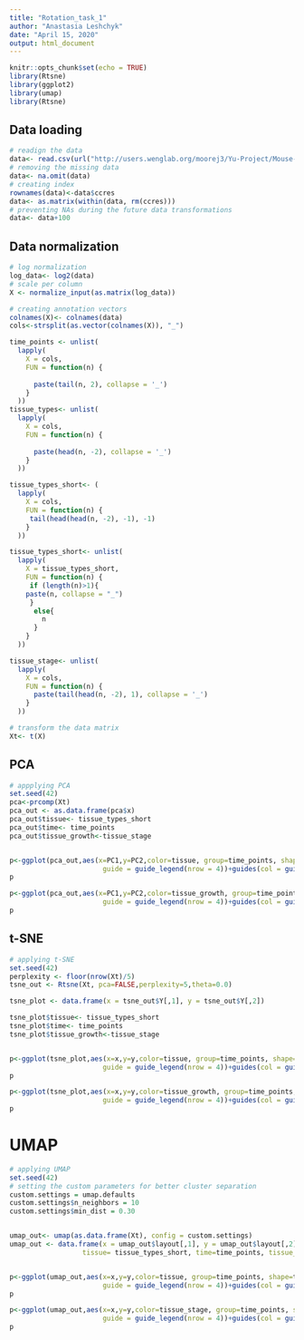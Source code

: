 ---
title: "Rotation_task_1"
author: "Anastasia Leshchyk"
date: "April 15, 2020"
output: html_document
---

```{r setup, include=FALSE}
knitr::opts_chunk$set(echo = TRUE)
library(Rtsne)
library(ggplot2)
library(umap)
library(Rtsne)
```

## Data loading
```{r, include=FALSE}
# readign the data
data<- read.csv(url("http://users.wenglab.org/moorej3/Yu-Project/Mouse-Enhancer-Matrix.txt"), sep = "\t")
# removing the missing data
data<- na.omit(data)
# creating index 
rownames(data)<-data$ccres 
data<- as.matrix(within(data, rm(ccres)))
# preventing NAs during the future data transformations
data<- data+100
```

## Data normalization

```{r, include=FALSE}

# log normalization
log_data<- log2(data)
# scale per column
X <- normalize_input(as.matrix(log_data))

# creating annotation vectors
colnames(X)<- colnames(data)
cols<-strsplit(as.vector(colnames(X)), "_")

time_points <- unlist(
  lapply(
    X = cols,
    FUN = function(n) {
     
      paste(tail(n, 2), collapse = '_')
    }
  ))
tissue_types<- unlist(
  lapply(
    X = cols,
    FUN = function(n) {
     
      paste(head(n, -2), collapse = '_')
    }
  ))

tissue_types_short<- (
  lapply(
    X = cols,
    FUN = function(n) {
     tail(head(head(n, -2), -1), -1)
    }
  ))

tissue_types_short<- unlist(
  lapply(
    X = tissue_types_short,
    FUN = function(n) {
     if (length(n)>1){
    paste(n, collapse = "_")
     }
      else{
        n
      }
    }
  ))

tissue_stage<- unlist(
  lapply(
    X = cols,
    FUN = function(n) {
      paste(tail(head(n, -2), 1), collapse = '_')
    }
  ))

# transform the data matrix
Xt<- t(X)
```

## PCA
```{r}
# appplying PCA
set.seed(42)
pca<-prcomp(Xt)
pca_out <- as.data.frame(pca$x)
pca_out$tissue<- tissue_types_short
pca_out$time<- time_points
pca_out$tissue_growth<-tissue_stage


p<-ggplot(pca_out,aes(x=PC1,y=PC2,color=tissue, group=time_points, shape=time_points))+theme() + geom_point()+scale_shape_manual(values = rep(15:17, len = 7),
                       guide = guide_legend(nrow = 4))+guides(col = guide_legend(nrow = 8))+ggtitle("H3K27ac signals at distal enhancers PCA projection")
p

p<-ggplot(pca_out,aes(x=PC1,y=PC2,color=tissue_growth, group=time_points, shape=time_points))+theme() + geom_point()+scale_shape_manual(values = rep(15:17, len = 7),
                       guide = guide_legend(nrow = 4))+guides(col = guide_legend(nrow = 8))+ggtitle("H3K27ac signals at distal enhancers PCA projection")
p

```

## t-SNE
```{r}
# applying t-SNE
set.seed(42)
perplexity <- floor(nrow(Xt)/5)
tsne_out <- Rtsne(Xt, pca=FALSE,perplexity=5,theta=0.0)

tsne_plot <- data.frame(x = tsne_out$Y[,1], y = tsne_out$Y[,2])

tsne_plot$tissue<- tissue_types_short
tsne_plot$time<- time_points
tsne_plot$tissue_growth<-tissue_stage


p<-ggplot(tsne_plot,aes(x=x,y=y,color=tissue, group=time_points, shape=time_points))+theme() + geom_point()+scale_shape_manual(values = rep(15:17, len = 7),
                       guide = guide_legend(nrow = 4))+guides(col = guide_legend(nrow = 8))+xlab("t-SNE1")+ylab("t-SNE2")+ggtitle("H3K27ac signals at distal enhancers t-SNE projection")
p

p<-ggplot(tsne_plot,aes(x=x,y=y,color=tissue_growth, group=time_points, shape=time_points))+theme() + geom_point()+scale_shape_manual(values = rep(15:17, len = 7),
                       guide = guide_legend(nrow = 4))+guides(col = guide_legend(nrow = 8))+xlab("t-SNE1")+ylab("t-SNE2")+ggtitle("H3K27ac signals at distal enhancers t-SNE projection")
p

```

# UMAP
```{r}
# applying UMAP
set.seed(42)
# setting the custom parameters for better cluster separation
custom.settings = umap.defaults
custom.settings$n_neighbors = 10
custom.settings$min_dist = 0.30


umap_out<- umap(as.data.frame(Xt), config = custom.settings)
umap_out <- data.frame(x = umap_out$layout[,1], y = umap_out$layout[,2],
                  tissue= tissue_types_short, time=time_points, tissue_growth=tissue_stage)


p<-ggplot(umap_out,aes(x=x,y=y,color=tissue, group=time_points, shape=time_points))+theme() + geom_point()+scale_shape_manual(values = rep(15:17, len = 7),
                       guide = guide_legend(nrow = 4))+guides(col = guide_legend(nrow = 8))+ggtitle("H3K27ac signals at distal enhancers UMAP projection")
p

p<-ggplot(umap_out,aes(x=x,y=y,color=tissue_stage, group=time_points, shape=time_points))+theme() + geom_point()+scale_shape_manual(values = rep(15:17, len = 7),
                       guide = guide_legend(nrow = 4))+guides(col = guide_legend(nrow = 8))+ggtitle("H3K27ac signals at distal enhancers UMAP projection")
p
```